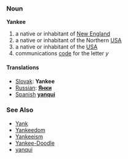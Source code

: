 === Noun ===
'''Yankee'''
#a native or inhabitant of [[New England]]
#a native or inhabitant of the Northern [[USA]]
#a native or inhabitant of the [[USA]]
#communications [[code]] for the letter ''y''
==== Translations ====
*[[Slovak]]: '''Yankee''' 
*[[Russian]]: '''[[Янки]]'''
*[[Spanish]] '''[[yanqui]]'''

=== See Also ===
* [[Yank]]
* [[Yankeedom]]
* [[Yankeeism]]
* [[Yankee-Doodle]]
* [[yanqui]]